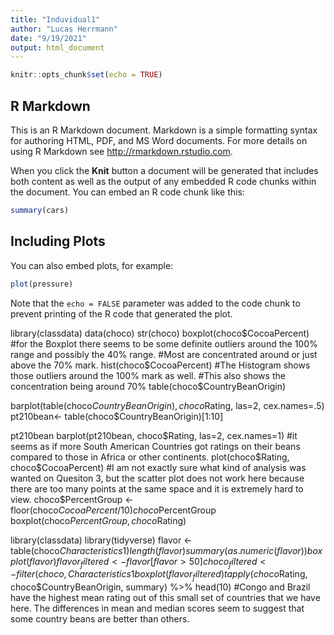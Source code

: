 ---
title: "Induvidual1"
author: "Lucas Herrmann"
date: "9/19/2021"
output: html_document
---

```{r setup, include=FALSE}
knitr::opts_chunk$set(echo = TRUE)
```

## R Markdown

This is an R Markdown document. Markdown is a simple formatting syntax for authoring HTML, PDF, and MS Word documents. For more details on using R Markdown see <http://rmarkdown.rstudio.com>.

When you click the **Knit** button a document will be generated that includes both content as well as the output of any embedded R code chunks within the document. You can embed an R code chunk like this:

```{r cars}
summary(cars)
```

## Including Plots

You can also embed plots, for example:

```{r pressure, echo=FALSE}
plot(pressure)
```

Note that the `echo = FALSE` parameter was added to the code chunk to prevent printing of the R code that generated the plot.

library(classdata)
data(choco)
str(choco) 
boxplot(choco$CocoaPercent)
#for the Boxplot there seems to be some definite outliers around the 100% range and possibly the 40% range.
#Most are concentrated around or just above the 70% mark. 
hist(choco$CocoaPercent)
#The Histogram shows those outliers around the 100% mark as well. 
#This also shows the concentration being around 70%
table(choco$CountryBeanOrigin)

barplot(table(choco$CountryBeanOrigin), choco$Rating, las=2, cex.names=.5)
pt210bean<- table(choco$CountryBeanOrigin)[1:10]

pt210bean
barplot(pt210bean, choco$Rating, las=2, cex.names=1)
#it seems as if more South American Countries got ratings on their beans compared to those in Africa or other continents. 
plot(choco$Rating, choco$CocoaPercent)
#I am not exactly sure what kind of analysis was wanted on Quesiton 3, but the scatter plot does not work here because there are too many points at the same space and it is extremely hard to view. 
choco$PercentGroup <- floor(choco$CocoaPercent / 10)
choco$PercentGroup
boxplot(choco$PercentGroup, choco$Rating)

library(classdata)
library(tidyverse)
flavor <- table(choco$Characteristics1)
length(flavor)
summary(as.numeric(flavor))
boxplot(flavor)
flavor_filtered <- flavor[flavor > 50]
choco_filtered <- filter(choco, Characteristics1 %in% names(flavor_filtered))
boxplot(flavor_filtered)
tapply(choco$Rating, choco$CountryBeanOrigin, summary) %>%
  head(10)
#Congo and Brazil have the highest mean rating out of this small set of countries that we have here. The differences in mean and median scores seem to suggest that some country beans are better than others. 


